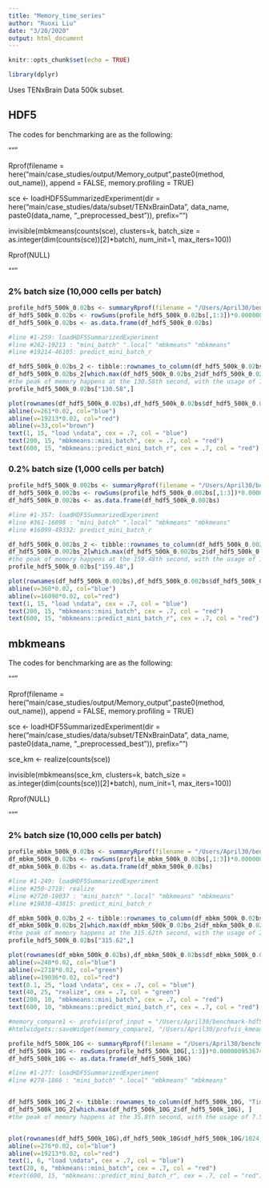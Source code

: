 ```yaml
---
title: "Memory_time_series"
author: "Ruoxi Liu"
date: "3/20/2020"
output: html_document
---
```


```r
knitr::opts_chunk$set(echo = TRUE)
```

```r
library(dplyr)
```

Uses TENxBrain Data 500k subset.

## HDF5

The codes for benchmarking are as the following:

"""

Rprof(filename = here("main/case_studies/output/Memory_output",paste0(method, out_name)), append = FALSE, memory.profiling = TRUE)

sce <- loadHDF5SummarizedExperiment(dir = here("main/case_studies/data/subset/TENxBrainData", data_name, paste0(data_name, "_preprocessed_best")), prefix="")
    
invisible(mbkmeans(counts(sce), clusters=k, batch_size = as.integer(dim(counts(sce))[2]*batch), num_init=1, max_iters=100))

Rprof(NULL)

"""

### 2% batch size (10,000 cells per batch)
```r
profile_hdf5_500k_0.02bs <- summaryRprof(filename = "/Users/April30/benchmark-hdf5-clustering/main/case_studies/output/Memory_output/hdf5TENxBrainData_500k_ruoxi_cluster_step1_Mar15235849.852_0.02.out", chunksize = -1L, memory = "tseries", diff = FALSE)
df_hdf5_500k_0.02bs <- rowSums(profile_hdf5_500k_0.02bs[,1:3])*0.00000095367432
df_hdf5_500k_0.02bs <- as.data.frame(df_hdf5_500k_0.02bs)

#line #1-259: loadHDF5SummarizedExperiment
#line #262-19213 : "mini_batch" ".local" "mbkmeans" "mbkmeans" 
#line #19214-46105: predict_mini_batch_r

df_hdf5_500k_0.02bs_2 <- tibble::rownames_to_column(df_hdf5_500k_0.02bs, "Time")
df_hdf5_500k_0.02bs_2[which.max(df_hdf5_500k_0.02bs_2$df_hdf5_500k_0.02bs), ] 
#the peak of memory happens at the 130.58th second, with the usage of 16.86 GB (at line #6529).
profile_hdf5_500k_0.02bs["130.58",]

plot(rownames(df_hdf5_500k_0.02bs),df_hdf5_500k_0.02bs$df_hdf5_500k_0.02bs/1024,type="l", xlab="Time(seconds)", ylab="Memory(GB)", main = "Memory Usage on 500k data with 10,000 batch size: HDF5")
abline(v=261*0.02, col="blue")
abline(v=19213*0.02, col="red")
abline(v=33,col="brown")
text(1, 15, "load \ndata", cex = .7, col = "blue")
text(200, 15, "mbkmeans::mini_batch", cex = .7, col = "red")
text(600, 15, "mbkmeans::predict_mini_batch_r", cex = .7, col = "red")
```

### 0.2% batch size (1,000 cells per batch)
```r
profile_hdf5_500k_0.002bs <- summaryRprof(filename = "/Users/April30/benchmark-hdf5-clustering/main/case_studies/output/Memory_output/hdf5TENxBrainData_500k_ruoxi_cluster_step1_Mar15224414.914_0.002.out", chunksize = -1L, memory = "tseries", diff = FALSE)
df_hdf5_500k_0.002bs <- rowSums(profile_hdf5_500k_0.002bs[,1:3])*0.00000095367432
df_hdf5_500k_0.002bs <- as.data.frame(df_hdf5_500k_0.002bs)

#line #1-357: loadHDF5SummarizedExperiment
#line #361-16098 : "mini_batch" ".local" "mbkmeans" "mbkmeans" 
#line #16099-49332: predict_mini_batch_r

df_hdf5_500k_0.002bs_2 <- tibble::rownames_to_column(df_hdf5_500k_0.002bs, "Time")
df_hdf5_500k_0.002bs_2[which.max(df_hdf5_500k_0.002bs_2$df_hdf5_500k_0.002bs), ] 
#the peak of memory happens at the 159.48th second, with the usage of 16.86 GB (at line #7974).
profile_hdf5_500k_0.02bs["159.48",]

plot(rownames(df_hdf5_500k_0.002bs),df_hdf5_500k_0.002bs$df_hdf5_500k_0.002bs/1024,type="l", xlab="Time(seconds)", ylab="Memory(GB)", main = "Memory Usage on 500k data with 1,000 batch size: HDF5")
abline(v=360*0.02, col="blue")
abline(v=16098*0.02, col="red")
text(1, 15, "load \ndata", cex = .7, col = "blue")
text(200, 15, "mbkmeans::mini_batch", cex = .7, col = "red")
text(600, 15, "mbkmeans::predict_mini_batch_r", cex = .7, col = "red")
```

## mbkmeans

The codes for benchmarking are as the following:

"""

Rprof(filename = here("main/case_studies/output/Memory_output",paste0(method, out_name)), append = FALSE, memory.profiling = TRUE)

sce <- loadHDF5SummarizedExperiment(dir = here("main/case_studies/data/subset/TENxBrainData", data_name, paste0(data_name, "_preprocessed_best")), prefix="")

sce_km <- realize(counts(sce))

invisible(mbkmeans(sce_km, clusters=k, batch_size = as.integer(dim(counts(sce))[2]*batch), num_init=1, max_iters=100))

Rprof(NULL)

"""

### 2% batch size (10,000 cells per batch)
```r
profile_mbkm_500k_0.02bs <- summaryRprof(filename = "/Users/April30/benchmark-hdf5-clustering/main/case_studies/output/Memory_output/mbkmeansTENxBrainData_500k_ruoxi_cluster_step1_Mar15235544.857_0.02.out", chunksize = -1L, memory = "tseries", diff = FALSE)
df_mbkm_500k_0.02bs <- rowSums(profile_mbkm_500k_0.02bs[,1:3])*0.00000095367432
df_mbkm_500k_0.02bs <- as.data.frame(df_mbkm_500k_0.02bs)

#line #1-249: loadHDF5SummarizedExperiment
#line #250-2719: realize
#line #2720-19037 : "mini_batch" ".local" "mbkmeans" "mbkmeans" 
#line #19038-43815: predict_mini_batch_r

df_mbkm_500k_0.02bs_2 <- tibble::rownames_to_column(df_mbkm_500k_0.02bs, "Time")
df_mbkm_500k_0.02bs_2[which.max(df_mbkm_500k_0.02bs_2$df_mbkm_500k_0.02bs), ] 
#the peak of memory happens at the 315.62th second, with the usage of 27.70 GB (at line #15781).
profile_hdf5_500k_0.02bs["315.62",]

plot(rownames(df_mbkm_500k_0.02bs),df_mbkm_500k_0.02bs$df_mbkm_500k_0.02bs/1024,type="l", xlab="Time(seconds)", ylab="Memory(GB)", main = "Memory Usage on 500k data with 10,000 batch size: mbkmeans")
abline(v=248*0.02, col="blue")
abline(v=2718*0.02, col="green")
abline(v=19036*0.02, col="red")
text(0.1, 25, "load \ndata", cex = .7, col = "blue")
text(40, 25, "realize", cex = .7, col = "green")
text(200, 10, "mbkmeans::mini_batch", cex = .7, col = "red")
text(600, 10, "mbkmeans::predict_mini_batch_r", cex = .7, col = "red")
```
```r
#memory_compare1 <- profvis(prof_input = "/Users/April30/benchmark-hdf5-clustering/main/case_studies/output/Memory_output/hdf5TENxBrainData_500k_ruoxi_cluster_step1_Mar15235849.852_0.02.out")
#htmlwidgets::saveWidget(memory_compare1, "/Users/April30/profvis_kmeans.html")
```

```r
profile_hdf5_500k_10G <- summaryRprof(filename = "/Users/April30/benchmark-hdf5-clustering/main/case_studies/output/Memory_output/hdf5TENxBrainData_500k_ruoxi_cluster_step1_Mar24134656.445_0.02.out", chunksize = -1L, memory = "tseries", diff = FALSE)
df_hdf5_500k_10G <- rowSums(profile_hdf5_500k_10G[,1:3])*0.00000095367432
df_hdf5_500k_10G <- as.data.frame(df_hdf5_500k_10G)

#line #1-277: loadHDF5SummarizedExperiment
#line #278-1866 : "mini_batch" ".local" "mbkmeans" "mbkmeans" 


df_hdf5_500k_10G_2 <- tibble::rownames_to_column(df_hdf5_500k_10G, "Time")
df_hdf5_500k_10G_2[which.max(df_hdf5_500k_10G_2$df_hdf5_500k_10G), ] 
#the peak of memory happens at the 35.8th second, with the usage of 7.5 GB (at line #1790).


plot(rownames(df_hdf5_500k_10G),df_hdf5_500k_10G$df_hdf5_500k_10G/1024,type="l", xlab="Time(seconds)", ylab="Memory(GB)", main = "Memory Usage on 500k data with 10,000 batch size: 10G")
abline(v=276*0.02, col="blue")
abline(v=19213*0.02, col="red")
text(1, 6, "load \ndata", cex = .7, col = "blue")
text(20, 6, "mbkmeans::mini_batch", cex = .7, col = "red")
#text(600, 15, "mbkmeans::predict_mini_batch_r", cex = .7, col = "red")
```